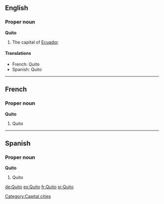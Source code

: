{{wikipedia}}
==English==

===Proper noun===
'''Quito'''
#The capital of [[Ecuador]].

====Translations====
*French: Quito
*Spanish: Quito

----
==French==

===Proper noun===
'''Quito'''
#Quito

----
==Spanish==

===Proper noun===
'''Quito'''
#Quito

[[Category:Capital cities]]

[[de:Quito]]
[[es:Quito]]
[[fr:Quito]]
[[sr:Quito]]